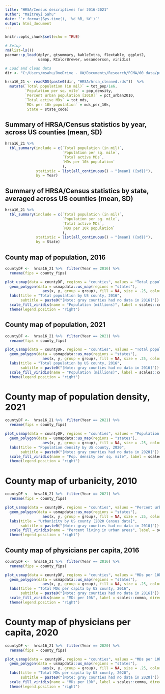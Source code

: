 ```yaml
---
title: "HRSA/Census descriptives for 2016-2021"
author: "Maitreyi Sahu"
date: "`r format(Sys.time(), '%d %B, %Y')`"
output: html_document
---
```



```r
knitr::opts_chunk$set(echo = TRUE)

# Setup
rm(list=ls())
pacman::p_load(dplyr, gtsummary, kableExtra, flextable, ggplot2,
               usmap, RColorBrewer, wesanderson, viridis)

# Load and clean data
dir <- "C:/Users/msahu/OneDrive - UW/Documents/Research/PCMA/00_data/processed/"

hrsa16_21 <- readRDS(paste0(dir, "HRSA/hrsa_cleaned.rds"))  %>% 
  mutate(`Total population (in mil)` = tot_pop/1e6,
         `Population per sq. mile` = pop_density,
         `Percent urban population [2010]` = pct_urban2010,
         `Total active MDs` = tot_mds,
         `MDs per 10k population` = mds_per_10k,
          State = state_code)
```

## Summary of HRSA/Census statistics by year, across US counties (mean, SD)

```r

hrsa16_21 %>% 
  tbl_summary(include = c(`Total population (in mil)`, 
                          `Population per sq. mile`,
                          `Total active MDs`,
                          `MDs per 10k population`
                          ), 
              statistic = list(all_continuous() ~ "{mean} ({sd})"),
              by = Year)

```

## Summary of HRSA/Census statistics by state, averaged across US counties (mean, SD)

```r

hrsa16_21 %>% 
  tbl_summary(include = c(`Total population (in mil)`, 
                          `Population per sq. mile`,
                          `Total active MDs`,
                          `MDs per 10k population`
                          ), 
              statistic = list(all_continuous() ~ "{mean} ({sd})"),
              by = State)


```


## County map of population, 2016

```r

countyDF <-  hrsa16_21 %>%  filter(Year == 2016) %>% 
  rename(fips = county_fips) 

plot_usmap(data = countyDF, regions = "counties", values = "Total population (in mil)") + 
  geom_polygon(data = usmapdata::us_map(regions = "states"),
                 aes(x, y, group = group), fill = NA, size = .25, color = "black") +
  labs(title = "Total population by US county, 2016",
       subtitle = paste0("[Note: gray counties had no data in 2016]")) + 
  scale_fill_viridis(name = "Population (millions)", label = scales::comma, direction = -1) +  
  theme(legend.position = "right")

```

## County map of population, 2021

```r

countyDF <-  hrsa16_21 %>%  filter(Year == 2021) %>% 
  rename(fips = county_fips) 

plot_usmap(data = countyDF, regions = "counties", values = "Total population (in mil)") + 
  geom_polygon(data = usmapdata::us_map(regions = "states"),
                 aes(x, y, group = group), fill = NA, size = .25, color = "black") +
  labs(title = "Total population by US county, 2016",
       subtitle = paste0("[Note: gray counties had no data in 2016]")) + 
  scale_fill_viridis(name = "Population (millions)", label = scales::comma, direction = -1) +  
  theme(legend.position = "right")

```

# County map of population density, 2021

```r

countyDF <-  hrsa16_21 %>%  filter(Year == 2021) %>% 
  rename(fips = county_fips) 

plot_usmap(data = countyDF, regions = "counties", values = "Population per sq. mile") + 
  geom_polygon(data = usmapdata::us_map(regions = "states"),
                 aes(x, y, group = group), fill = NA, size = .25, color = "black") +
  labs(title = "Population density by US county, 2020",
       subtitle = paste0("[Note: gray counties had no data in 2020]")) + 
  scale_fill_viridis(name = "Pop. density per sq. mile", label = scales::comma, direction = -1) +  
  theme(legend.position = "right")

```

# County map of urbanicity, 2010

```r

countyDF <-  hrsa16_21 %>%  filter(Year == 2021) %>% 
  rename(fips = county_fips) 

plot_usmap(data = countyDF, regions = "counties", values = "Percent urban population [2010]") + 
  geom_polygon(data = usmapdata::us_map(regions = "states"),
                 aes(x, y, group = group), fill = NA, size = .25, color = "black") +
  labs(title = "Urbanicity by US county [2020 Census data]",
       subtitle = paste0("[Note: gray counties had no data in 2010]")) + 
  scale_fill_viridis(name = "Percent living in urban areas", label = scales::comma, direction = -1) +  
  theme(legend.position = "right")

```

## County map of physicians per capita, 2016

```r

countyDF <-  hrsa16_21 %>%  filter(Year == 2016) %>% 
  rename(fips = county_fips) 

plot_usmap(data = countyDF, regions = "counties", values = "MDs per 10k population") + 
  geom_polygon(data = usmapdata::us_map(regions = "states"),
                 aes(x, y, group = group), fill = NA, size = .25, color = "black") +
  labs(title = "Total MDs per capita by US county, 2016",
       subtitle = paste0("[Note: gray counties had no data in 2016]")) + 
  scale_fill_viridis(name = "MDs per 10k", label = scales::comma, direction = -1) +  
  theme(legend.position = "right")

```

# County map of physicians per capita, 2020

```r

countyDF <-  hrsa16_21 %>%  filter(Year == 2020) %>% 
  rename(fips = county_fips) 

plot_usmap(data = countyDF, regions = "counties", values = "MDs per 10k population") + 
  geom_polygon(data = usmapdata::us_map(regions = "states"),
                 aes(x, y, group = group), fill = NA, size = .25, color = "black") +
  labs(title = "Total MDs per capita by US county, 2020",
       subtitle = paste0("[Note: gray counties had no data in 2020]")) + 
  scale_fill_viridis(name = "MDs per 10k", label = scales::comma, direction = -1) +  
  theme(legend.position = "right")

```